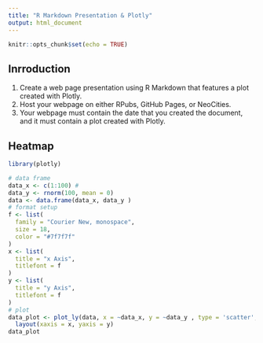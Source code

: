 ---
title: "R Markdown Presentation & Plotly"
output: html_document
---

```{r setup, include=FALSE}
knitr::opts_chunk$set(echo = TRUE)
```

## Inrroduction

1. Create a web page presentation using R Markdown that features a plot created with Plotly.  
2. Host your webpage on either RPubs, GitHub Pages, or NeoCities.   
3. Your webpage must contain the date that you created the document, and it must contain a plot created with Plotly.

## Heatmap
```{r warning=FALSE, message=FALSE}
library(plotly)
```

```{r}
# data frame
data_x <- c(1:100) #
data_y <- rnorm(100, mean = 0)
data <- data.frame(data_x, data_y )
# format setup
f <- list(
  family = "Courier New, monospace",
  size = 18,
  color = "#7f7f7f"
)
x <- list(
  title = "x Axis",
  titlefont = f
)
y <- list(
  title = "y Axis",
  titlefont = f
)
# plot
data_plot <- plot_ly(data, x = ~data_x, y = ~data_y , type = 'scatter', mode = 'lines') %>%
  layout(xaxis = x, yaxis = y)
data_plot
```